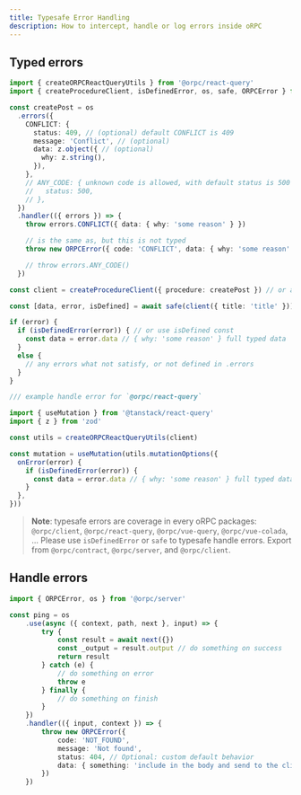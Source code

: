 ```yaml
---
title: Typesafe Error Handling
description: How to intercept, handle or log errors inside oRPC
---
```


## Typed errors

```ts twoslash
import { createORPCReactQueryUtils } from '@orpc/react-query'
import { createProcedureClient, isDefinedError, os, safe, ORPCError } from '@orpc/server'

const createPost = os
  .errors({
    CONFLICT: {
      status: 409, // (optional) default CONFLICT is 409
      message: 'Conflict', // (optional)
      data: z.object({ // (optional)
        why: z.string(),
      }),
    },
    // ANY_CODE: { unknown code is allowed, with default status is 500
    //   status: 500,
    // },
  })
  .handler(({ errors }) => {
    throw errors.CONFLICT({ data: { why: 'some reason' } })

    // is the same as, but this is not typed
    throw new ORPCError({ code: 'CONFLICT', data: { why: 'some reason' } })

    // throw errors.ANY_CODE()
  })

const client = createProcedureClient({ procedure: createPost }) // or any kind of client

const [data, error, isDefined] = await safe(client({ title: 'title' }))

if (error) {
  if (isDefinedError(error)) { // or use isDefined const
    const data = error.data // { why: 'some reason' } full typed data
  }
  else {
    // any errors what not satisfy, or not defined in .errors
  }
}

/// example handle error for `@orpc/react-query`

import { useMutation } from '@tanstack/react-query'
import { z } from 'zod'

const utils = createORPCReactQueryUtils(client)

const mutation = useMutation(utils.mutationOptions({
  onError(error) {
    if (isDefinedError(error)) {
      const data = error.data // { why: 'some reason' } full typed data
    }
  },
}))
```

> **Note**: typesafe errors are coverage in every oRPC packages: `@orpc/client`, `@orpc/react-query`, `@orpc/vue-query`, `@orpc/vue-colada`, ...
> Please use `isDefinedError` or `safe` to typesafe handle errors. Export from `@orpc/contract`, `@orpc/server`, and `@orpc/client`.

## Handle errors

```ts twoslash
import { ORPCError, os } from '@orpc/server'

const ping = os
    .use(async ({ context, path, next }, input) => {
        try {
            const result = await next({})
            const _output = result.output // do something on success
            return result
        } catch (e) {
            // do something on error
            throw e
        } finally {
            // do something on finish
        }
    })
    .handler(({ input, context }) => {
        throw new ORPCError({
            code: 'NOT_FOUND',
            message: 'Not found',
            status: 404, // Optional: custom default behavior
            data: { something: 'include in the body and send to the client' } // pass data to the client
        })
    })
```

